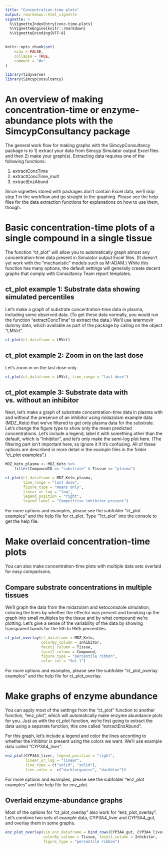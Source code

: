 ```yaml
---
title: "Concentration-time plots"
output: rmarkdown::html_vignette
vignette: >
  %\VignetteIndexEntry{conc-time-plots}
  %\VignetteEngine{knitr::rmarkdown}
  %\VignetteEncoding{UTF-8}
---
```


```r
knitr::opts_chunk$set(
    echo = FALSE,
    collapse = TRUE,
    comment = "#>"
)
```

```r
library(tidyverse)
library(SimcypConsultancy)
```

# An overview of making concentration-time or enzyme-abundance plots with the SimcypConsultancy package 

The general work flow for making graphs with the SimcypConsultancy package is to 1) extract your data from Simcyp Simulator output Excel files and then 2) make your graph(s). Extracting data requires one of the following functions: 

1. extractConcTime
2. extractConcTime_mult
3. extractEnzAbund

Since vignettes stored with packages don't contain Excel data, we'll skip step 1 in the workflow and go straight to the graphing. Please see the help files for the data extraction functions for explanations on how to use them, though. 

# Basic concentration-time plots of a single compound in a single tissue 

The function "ct_plot" will allow you to automatically graph almost any concentration-time data present in Simulator output Excel files. (It doesn't yet work with the "mechanistic" models such as M-ADAM.) While this function has many options, the default settings will generally create decent graphs that comply with Consultancy Team report templates. 

## ct_plot example 1: Substrate data showing simulated percentiles  

Let's make a graph of substrate concentration-time data in plasma, including some observed data. (To get these data normally, you would run the function "extractConcTime" to extract the data.) We'll use letermovir dummy data, which available as part of the package by calling on the object "LMVct". 

```r
ct_plot(ct_dataframe = LMVct)
```

## ct_plot example 2: Zoom in on the last dose 

Let's zoom in on the last dose only. 


```r
ct_plot(ct_dataframe = LMVct, time_range = "last dose")
```


## ct_plot example 3: Substrate data with vs. without an inhibitor

Next, let's make a graph of substrate concentration-time data in plasma with and without the presence of an inhibitor using midazolam example data (MDZ_Keto) that we've filtered to get only plasma data for the substrate. Let's change the figure type to show only the mean predicted concentrations. Let's include a legend, label it with something other than the default, which is "Inhibitor", and let's only make the semi-log plot here. (The filtering part isn't important here, so ignore it if it's confusing. All of these options are described in more detail in the example files in the folder "ct_plot examples".) 

```r

MDZ_Keto_plasma <- MDZ_Keto %>% 
    filter(CompoundID == "substrate" & Tissue == "plasma")

ct_plot(ct_dataframe = MDZ_Keto_plasma,
        time_range = "last dose", 
        figure_type = "means only", 
        linear_or_log = "log",
        legend_position = "right",
        legend_label = "Competitive inhibitor present")

```

For more options and examples, please see the subfolder "ct_plot examples" and the help file for ct_plot. Type "?ct_plot" into the console to get the help file.

# Make overlaid concentration-time plots 

You can also make concentration-time plots with multiple data sets overlaid for easy comparisons. 

## Compare substrate concentrations in multiple tissues 

We'll graph the data from the midazolam and ketoconazole simulation, coloring the lines by whether the effector was present and breaking up the graph into small multiples by the tissue and by what compound we're plotting. Let's give a sense of the variability of the data by showing transparent bands for the 5th to 95th percentiles. 

```r

ct_plot_overlay(ct_dataframe = MDZ_Keto,
                colorBy_column = Inhibitor,
                facet1_column = Tissue, 
                facet2_column = Compound, 
                figure_type = "percentile ribbon",
                color_set = "Set 1")

```

For more options and examples, please see the subfolder "ct_plot_overlay examples" and the help file for ct_plot_overlay. 

# Make graphs of enzyme abundance 

You can apply most of the settings from the "ct_plot" function to another function, "enz_plot", which will automatically make enzyme abundance plots for you. Just as with the ct_plot function, we're first going to extract the data using a separate function, this one called "extractEnzAbund". 

For this graph, let's include a legend and color the lines according to whether the inhibitor is present using the colors we want. We'll use example data called "CYP3A4_liver". 


```r

enz_plot(CYP3A4_liver, legend_position = "right", 
         linear_or_log = "linear",
         line_type = c("solid", "solid"), 
         line_color =  c("darkturquoise", "darkblue"))

```

For more options and examples, please see the subfolder "enz_plot examples" and the help file for enz_plot.

## Overlaid enzyme-abundance graphs 

Most of the options for "ct_plot_overlay" also work for "enz_plot_overlay". Let's combine two sets of example data, CYP3A4_liver and CYP3A4_gut, and overlay them in some graphs. 

```r
enz_plot_overlay(sim_enz_dataframe = bind_rows(CYP3A4_gut, CYP3A4_liver),
                 colorBy_column = Tissue, facet1_column = Inhibitor, 
                 figure_type = "percentile ribbon")
```




